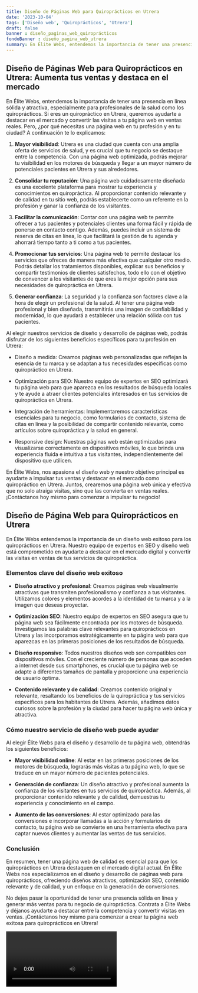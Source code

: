 ```yaml
---
title: Diseño de Páginas Web para Quiroprácticos en Utrera
date: '2023-10-04'
tags: ['Diseño web', 'Quiroprácticos', 'Utrera']
draft: false
banner : diseño_paginas_web_quiroprácticos
fondoBanner : diseño_pagina_web_utrera
summary: En Élite Webs, entendemos la importancia de tener una presencia en línea sólida y atractiva, especialmente para profesionales de la salud como los quiroprácticos. Si eres un quiropráctico en Utrera, queremos ayudarte a destacar en el mercado y convertir las visitas a tu página web en ventas reales. Pero, ¿por qué necesitas una página web en tu profesión y en tu ciudad? A continuación te lo explicamos
---
```


## Diseño de Páginas Web para Quiroprácticos en Utrera: Aumenta tus ventas y destaca en el mercado

En Élite Webs, entendemos la importancia de tener una presencia en línea sólida y atractiva, especialmente para profesionales de la salud como los quiroprácticos. Si eres un quiropráctico en Utrera, queremos ayudarte a destacar en el mercado y convertir las visitas a tu página web en ventas reales. Pero, ¿por qué necesitas una página web en tu profesión y en tu ciudad? A continuación te lo explicamos:

1. **Mayor visibilidad**: Utrera es una ciudad que cuenta con una amplia oferta de servicios de salud, y es crucial que tu negocio se destaque entre la competencia. Con una página web optimizada, podrás mejorar tu visibilidad en los motores de búsqueda y llegar a un mayor número de potenciales pacientes en Utrera y sus alrededores.

2. **Consolidar tu reputación**: Una página web cuidadosamente diseñada es una excelente plataforma para mostrar tu experiencia y conocimientos en quiropráctica. Al proporcionar contenido relevante y de calidad en tu sitio web, podrás establecerte como un referente en la profesión y ganar la confianza de los visitantes.

3. **Facilitar la comunicación**: Contar con una página web te permite ofrecer a tus pacientes y potenciales clientes una forma fácil y rápida de ponerse en contacto contigo. Además, puedes incluir un sistema de reserva de citas en línea, lo que facilitará la gestión de tu agenda y ahorrará tiempo tanto a ti como a tus pacientes.

4. **Promocionar tus servicios**: Una página web te permite destacar los servicios que ofreces de manera más efectiva que cualquier otro medio. Podrás detallar los tratamientos disponibles, explicar sus beneficios y compartir testimonios de clientes satisfechos, todo ello con el objetivo de convencer a los visitantes de que eres la mejor opción para sus necesidades de quiropráctica en Utrera.

5. **Generar confianza**: La seguridad y la confianza son factores clave a la hora de elegir un profesional de la salud. Al tener una página web profesional y bien diseñada, transmitirás una imagen de confiabilidad y modernidad, lo que ayudará a establecer una relación sólida con tus pacientes.

Al elegir nuestros servicios de diseño y desarrollo de páginas web, podrás disfrutar de los siguientes beneficios específicos para tu profesión en Utrera:

- Diseño a medida: Creamos páginas web personalizadas que reflejan la esencia de tu marca y se adaptan a tus necesidades específicas como quiropráctico en Utrera.

- Optimización para SEO: Nuestro equipo de expertos en SEO optimizará tu página web para que aparezca en los resultados de búsqueda locales y te ayude a atraer clientes potenciales interesados en tus servicios de quiropráctica en Utrera.

- Integración de herramientas: Implementaremos características esenciales para tu negocio, como formularios de contacto, sistema de citas en línea y la posibilidad de compartir contenido relevante, como artículos sobre quiropráctica y la salud en general.

- Responsive design: Nuestras páginas web están optimizadas para visualizarse correctamente en dispositivos móviles, lo que brinda una experiencia fluida e intuitiva a tus visitantes, independientemente del dispositivo que utilicen.

En Élite Webs, nos apasiona el diseño web y nuestro objetivo principal es ayudarte a impulsar tus ventas y destacar en el mercado como quiropráctico en Utrera. Juntos, crearemos una página web única y efectiva que no solo atraiga visitas, sino que las convierta en ventas reales. ¡Contáctanos hoy mismo para comenzar a impulsar tu negocio!

<GifSeo />

<Cta />

## Diseño de Página Web para Quiroprácticos en Utrera

En Élite Webs entendemos la importancia de un diseño web exitoso para los quiroprácticos en Utrera. Nuestro equipo de expertos en SEO y diseño web está comprometido en ayudarte a destacar en el mercado digital y convertir las visitas en ventas de tus servicios de quiropráctica.

### Elementos clave del diseño web exitoso

- **Diseño atractivo y profesional**: Creamos páginas web visualmente atractivas que transmiten profesionalismo y confianza a tus visitantes. Utilizamos colores y elementos acordes a la identidad de tu marca y a la imagen que deseas proyectar.

- **Optimización SEO**: Nuestro equipo de expertos en SEO asegura que tu página web sea fácilmente encontrada por los motores de búsqueda. Investigamos las palabras clave relevantes para quiroprácticos en Utrera y las incorporamos estratégicamente en tu página web para que aparezcas en las primeras posiciones de los resultados de búsqueda.

- **Diseño responsivo**: Todos nuestros diseños web son compatibles con dispositivos móviles. Con el creciente número de personas que acceden a internet desde sus smartphones, es crucial que tu página web se adapte a diferentes tamaños de pantalla y proporcione una experiencia de usuario óptima.

- **Contenido relevante y de calidad**: Creamos contenido original y relevante, resaltando los beneficios de la quiropráctica y tus servicios específicos para los habitantes de Utrera. Además, añadimos datos curiosos sobre la profesión y la ciudad para hacer tu página web única y atractiva.

### Cómo nuestro servicio de diseño web puede ayudar

Al elegir Élite Webs para el diseño y desarrollo de tu página web, obtendrás los siguientes beneficios:

- **Mayor visibilidad online**: Al estar en las primeras posiciones de los motores de búsqueda, lograrás más visitas a tu página web, lo que se traduce en un mayor número de pacientes potenciales.

- **Generación de confianza**: Un diseño atractivo y profesional aumenta la confianza de los visitantes en tus servicios de quiropráctica. Además, al proporcionar contenido relevante y de calidad, demuestras tu experiencia y conocimiento en el campo.

- **Aumento de las conversiones**: Al estar optimizado para las conversiones e incorporar llamadas a la acción y formularios de contacto, tu página web se convierte en una herramienta efectiva para captar nuevos clientes y aumentar las ventas de tus servicios.

### Conclusión

En resumen, tener una página web de calidad es esencial para que los quiroprácticos en Utrera destaquen en el mercado digital actual. En Élite Webs nos especializamos en el diseño y desarrollo de páginas web para quiroprácticos, ofreciendo diseños atractivos, optimización SEO, contenido relevante y de calidad, y un enfoque en la generación de conversiones.

No dejes pasar la oportunidad de tener una presencia sólida en línea y generar más ventas para tu negocio de quiropráctica. Contrata a Élite Webs y déjanos ayudarte a destacar entre la competencia y convertir visitas en ventas. ¡Contáctanos hoy mismo para comenzar a crear tu página web exitosa para quiroprácticos en Utrera!

<Video />

<CtaBot job='Quiroprácticos' city='Utrera'/>

<Gmaps query='Utrera+españa+maps' />